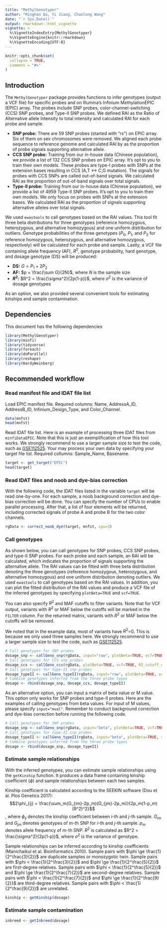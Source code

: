 ---
title: "MethylGenotyper"
author: "Minghan Qu, Yi Jiang, Chaolong Wang"
date: "`r Sys.Date()`"
output: rmarkdown::html_vignette
vignette: >
  %\VignetteIndexEntry{MethylGenotyper}
  %\VignetteEngine{knitr::rmarkdown}
  %\VignetteEncoding{UTF-8}
---

```{r setup, include = FALSE}
knitr::opts_chunk$set(
  collapse = TRUE,
  comment = "#>"
)
```

## Introduction

The `MethylGenotyper` package provides functions to infer genotypes (output a VCF file) for specific probes and on Illumina's Infinium MethylationEPIC (EPIC) array. The probes include SNP probes, color-channel-switching (CCS) SNP probes, and Type-II SNP probes. We defined RAI as the Ratio of Alternative allele Intensity to total intensity and calculated RAI for each probe and sample. 

- __SNP probe:__ There are 59 SNP probes (started with "rs") on EPIC array. Six of them on sex chromosomes were removed. We aligned each probe sequence to reference genome and calculated RAI by as the proportion of probe signals supporting alternative allele.
- __CCS SNP probe:__ Training from our in-house data (Chinese population), we provide a list of 132 CCS SNP probes on EPIC array. It's opt to you to train their own models. These probes are type-I probes with SNPs at the extension bases resulting in CCS (A,T <-> C,G mutation). The signals for probes with CCS SNPs are called out-of-band signals. We calculated RAI as the proportion of out-of-band signals over total signals.
- __Type-II probe:__ Training from our in-house data (Chinese population), we provide a list of 4959 Type-II SNP probes. It's opt to you to train their own models. We only focus on probes with SNPs at the extension bases. We calculated RAI as the proportion of signals supporting alternative alleles over total signals.

We used `ewastools` to call genotypes based on the RAI values. This tool fit three beta distributions for three genotypes (reference homozygous, heterozygous, and alternative homozygous) and one uniform distribution for outliers. Genotype probabilities of the three genotypes ($P_0$, $P_1$, and $P_2$ for reference homozygous, heterozygous, and alternative homozygous, respectively) will be calculated for each probe and sample. Lastly, a VCF file containing allele frequency (AF), $R^2$, genotype probability, hard genotype, and dosage genotype (DS) will be produced:

- __DS:__ $G = P_1 + 2P_2$
- __AF:__ $p = \frac{\sum G}{2N}$, where $N$ is the sample size
- __$R^2$:__ $R^2 = \frac{\sigma^2}{2p(1-p)}$, where $\sigma^2$ is the variance of dosage genotypes

As an option, we also provided several convenient tools for estimating kinships and sample contamination.

## Dependencies

This document has the following dependencies

```{r dependencies, eval=TRUE, message=FALSE, warning=FALSE}
library(MethylGenotyper)
library(minfi)
library(tidyverse)
library(foreach)
library(doParallel)
library(reshape)
library(HardyWeinberg)
```

## Recommended workflow

### Read manifest file and IDAT file list

Load EPIC manifest file. Required columns: Name, AddressA_ID, AddressB_ID, Infinium_Design_Type, and Color_Channel.

```{r mnfst, eval=TRUE, warning=FALSE, message=TRUE}
data(mnfst)
head(mnfst)
```

Read IDAT file list. Here is an example of processing three IDAT files from `minfiDataEPIC`. Note that this is just an exemplification of how this tool works. We strongly recommend to use a larger sample size to test the code, such as [GSE112525](https://www.ncbi.nlm.nih.gov/geo/query/acc.cgi?acc=GSE112525). Your may process your own data by specifying your target file list. Required collumns: Sample_Name, Basename.

```{r rgSet, eval=TRUE, warning=FALSE, message=TRUE}
target <- get_target("EPIC")
head(target)
```

### Read IDAT files and noob and dye-bias correction

With the following code, the IDAT files listed in the variable `target` will be read one-by-one. For each sample, a noob background correction and dye-bias correction will be done. You can specify the number of CPUs to enable parallel processing. After that, a list of four elements will be returned, including corrected signals of probe A and probe B for the two color channels.

```{r correct_noob_dye, eval=FALSE, warning=FALSE, message=FALSE}
rgData <- correct_noob_dye(target, mnfst, cpu=3)
```

### Call genotypes

As shown below, you can call genotypes for SNP probes, CCS SNP probes, and type-II SNP probes. For each probe and each sample, an RAI will be calculated, which indicates the proportion of signals supporting the alternative allele. The RAI values can be fitted with three beta distribution denoting the three genotypes (reference homozygous, heterozygous, and alternative homozygous) and one uniform distribution denoting outliers. We used `ewastools` to call genotypes based on the RAI values. In addition, you can plot the fitted distribution of the RAI values and produce a VCF file of the inferred genotypes by specifying `plotBeta=TRUE` and `vcf=TRUE`.

You can also specify $R^2$ and MAF cutoffs to filter variants. Note that for VCF output, variants with $R^2$ or MAF below the cutoffs will be marked in the `FILTER` column. For the returned matrix, variants with $R^2$ or MAF below the cutoffs will be removed.

We noted that in the example data, most of variants have $R^2$=0. This is because we only used three samples here. We strongly recommend to use a larger sample size to test the code, such as [GSE112525](https://www.ncbi.nlm.nih.gov/geo/query/acc.cgi?acc=GSE112525).

```{r callGeno, eval=FALSE, warning=FALSE, message=FALSE}
# Call genotypes for SNP probes
dosage_snp <- callGeno_snp(rgData, input="raw", plotBeta=TRUE, vcf=TRUE, R2_cutoff_up=1.1, R2_cutoff_down=0.7, MAF_cutoff=0.01)
# Call genotypes for CCS snp probes
dosage_ccs <- callGeno_ccs(rgData, plotBeta=TRUE, vcf=TRUE, R2_cutoff_up=1.1, R2_cutoff_down=0.7, MAF_cutoff=0.01)
# Call genotypes for type-II snp probes
dosage_typeII <- callGeno_typeII(rgData, input="raw", plotBeta=TRUE, vcf=TRUE, R2_cutoff_up=1.1, R2_cutoff_down=0.7, MAF_cutoff=0.01)
# Combine genotypes inferred from the three probe types
dosage <- rbind(dosage_snp, dosage_ccs, dosage_typeII)
```

As an alternative option, you can input a matrix of beta value or M value. This option only works for SNP probes and type-II probes. Here are the examples of calling genotypes from beta values. For input of M values, please specify `input="mval"`. Remember to conduct background correction and dye-bias correction before running the following code.

```{r callGeno2, eval=FALSE, warning=FALSE, message=FALSE}
# Call genotypes for SNP probes
dosage_snp <- callGeno_snp(rgData, input="beta", plotBeta=TRUE, vcf=TRUE, R2_cutoff_up=1.1, R2_cutoff_down=0.7, MAF_cutoff=0.01)
# Call genotypes for type-II snp probes
dosage_typeII <- callGeno_typeII(rgData, input="beta", plotBeta=TRUE, vcf=TRUE, R2_cutoff_up=1.1, R2_cutoff_down=0.7, MAF_cutoff=0.01)
# Combine genotypes inferred from the three probe types
dosage <- rbind(dosage_snp, dosage_typeII)
```

### Estimate sample relationships

With the inferred genotypes, you can estimate sample relationships using the `getKinship` function. It produces a data frame containing kinship coefficient ($\phi$) and sample relationships between each two samples.

Kinship coefficient is calculated according to the SEEKIN software (Dou et al. Plos Genetics 2017):
$$2\phi_{ij} = \frac{\sum_m(G_{im}-2p_m)(G_{jm}-2p_m)}{2p_m(1-p_m)(R^2)^2}$$,
where $\phi_{ij}$ denotes the kinship coefficient between $i$-th and $j$-th sample. $G_{im}$ and $G_{jm}$ denotes genotypes of $m$-th SNP for $i$-th and $j$-th sample. $p_m$ denotes allele frequency of $m$-th SNP. $R^2$ is calculated as $R^2 = \frac{\sigma^2}{2p(1-p)}$, where $\sigma^2$ is the variance of genotype.

Sample relationships can be inferred according to kinship coefficients (Manichaikul et al. Bioinformatics 2010). Sample pairs with $\phi \ge \frac{1}{2^\frac{3}{2}}$ are duplicate samples or monozygotic twin. Sample pairs with $\phi < \frac{1}{2^\frac{3}{2}}$ and $\phi \ge \frac{1}{2^\frac{5}{2}}$ are first-degree relatives. Sample pairs with $\phi < \frac{1}{2^\frac{5}{2}}$ and $\phi \ge \frac{1}{2^\frac{7}{2}}$ are second-degree relatives. Sample pairs with $\phi < \frac{1}{2^\frac{7}{2}}$ and $\phi \ge \frac{1}{2^\frac{9}{2}}$ are third-degree relatives. Sample pairs with $\phi < \frac{1}{2^\frac{9}{2}}$ are unrelated. 

```{r getKinship, eval=FALSE, warning=FALSE, message=FALSE}
kinship <- getKinship(dosage)
```

### Estimate sample contamination

```{r getInbreed, eval=FALSE, warning=FALSE, message=FALSE}
inbreed <- getInbreed(dosage)
```

